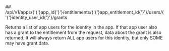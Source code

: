 
<MethodPill method="get" />
## /api/v1/apps/{'{'}app_id{'}'}/entitlements/{'{'}app_entitlement_id{'}'}/users/{'{'}identity_user_id{'}'}/grants

Returns a list of app users for the identity in the app. If that app user also has a grant to the entitlement from the request, data about the grant is also returned. It will always return ALL app users for this identity, but only SOME may have grant data.